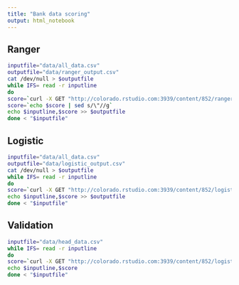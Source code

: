 ```yaml
---
title: "Bank data scoring"
output: html_notebook
---
```


## Ranger

```bash
inputfile="data/all_data.csv"
outputfile="data/ranger_output.csv"
cat /dev/null > $outputfile
while IFS= read -r inputline
do
score=`curl -X GET "http://colorado.rstudio.com:3939/content/852/ranger?inputline=$inputline"`
score=`echo $score | sed s/\"//g`
echo $inputline,$score >> $outputfile
done < "$inputfile"
```

## Logistic

```bash
inputfile="data/all_data.csv"
outputfile="data/logistic_output.csv"
cat /dev/null > $outputfile
while IFS= read -r inputline
do
score=`curl -X GET "http://colorado.rstudio.com:3939/content/852/logistic?inputline=$inputline"`
echo $inputline,$score >> $outputfile
done < "$inputfile"
```

## Validation

```bash
inputfile="data/head_data.csv"
while IFS= read -r inputline
do
score=`curl -X GET "http://colorado.rstudio.com:3939/content/852/logistic?inputline=$inputline"`
echo $inputline,$score
done < "$inputfile"
```




